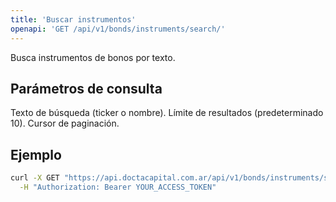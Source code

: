 ```yaml
---
title: 'Buscar instrumentos'
openapi: 'GET /api/v1/bonds/instruments/search/'
---
```


<Note>
  Busca instrumentos de bonos por texto.
</Note>

## Parámetros de consulta

<ParamField query="query" type="string" required>
  Texto de búsqueda (ticker o nombre).
</ParamField>

<ParamField query="limit" type="integer">
  Límite de resultados (predeterminado 10).
</ParamField>

<ParamField query="cursor" type="string">
  Cursor de paginación.
</ParamField>

## Ejemplo

```bash
curl -X GET "https://api.doctacapital.com.ar/api/v1/bonds/instruments/search/?query=AL30&limit=10" \
  -H "Authorization: Bearer YOUR_ACCESS_TOKEN"
```


